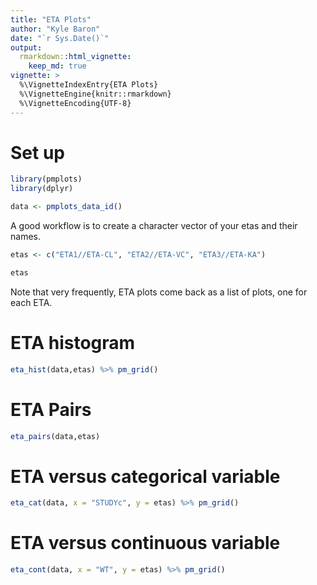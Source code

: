 ```yaml
---
title: "ETA Plots"
author: "Kyle Baron"
date: "`r Sys.Date()`"
output: 
  rmarkdown::html_vignette: 
    keep_md: true
vignette: >
  %\VignetteIndexEntry{ETA Plots}
  %\VignetteEngine{knitr::rmarkdown}
  %\VignetteEncoding{UTF-8}
---
```



# Set up
```r
library(pmplots)
library(dplyr)

data <- pmplots_data_id()
```


A good workflow is to create a character vector of your etas and 
their names.  
```r
etas <- c("ETA1//ETA-CL", "ETA2//ETA-VC", "ETA3//ETA-KA")

etas
```


Note that very frequently, ETA plots come back as a list of plots, 
one for each ETA.  


# ETA histogram
```r
eta_hist(data,etas) %>% pm_grid()
```


# ETA Pairs
```r
eta_pairs(data,etas)
```

# ETA versus categorical variable
```r
eta_cat(data, x = "STUDYc", y = etas) %>% pm_grid()
```


# ETA versus continuous variable
```r
eta_cont(data, x = "WT", y = etas) %>% pm_grid()
```


